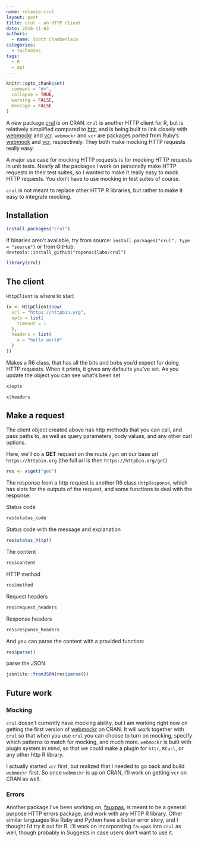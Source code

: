 ```yaml
---
name: release-crul
layout: post
title: crul - an HTTP client
date: 2016-11-03
authors:
  - name: Scott Chamberlain
categories:
  - technotes
tags:
  - R
  - api
---
```


```r
knitr::opts_chunk$set(
  comment = "#>",
  collapse = TRUE,
  warning = FALSE,
  message = FALSE
)
```

A new package [crul](https://cran.rstudio.com/web/packages/crul) is
on CRAN. `crul` is another HTTP client for R, but is relatively simplified
compared to [httr](https://github.com/hadley/httr), and is being built
to link closely with [webmockr][webmockr] and [vcr][vcr]. `webmockr` and
`vcr` are packages ported from Ruby's [webmock](https://github.com/bblimke/webmock)
and [vcr](https://github.com/vcr/vcr), respectively.
They both make mocking HTTP requests really easy.

A major use case for mocking HTTP requests is for mocking HTTP requests
in unit tests. Nearly all the packages I work on personally make HTTP
requests in their test suites, so I wanted to make it really easy to
mock HTTP requests. You don't have to use mocking in test suites of course.

`crul` is not meant to replace other HTTP R libraries, but rather to make it
easy to integrate mocking.

## Installation

```r
install.packages("crul")
```

If binaries aren't available, try from source:
`install.packages("crul", type = "source")` or from GitHub:
`devtools::install_github("ropenscilabs/crul")`

```r
library(crul)
```

## The client

`HttpClient` is where to start

```r
(x <- HttpClient$new(
  url = "https://httpbin.org",
  opts = list(
    timeout = 1
  ),
  headers = list(
    a = "hello world"
  )
))
```

Makes a R6 class, that has all the bits and bobs you'd expect for doing HTTP
requests. When it prints, it gives any defaults you've set. As you update
the object you can see what's been set

```r
x$opts
```

```r
x$headers
```

## Make a request

The client object created above has http methods that you can call,
and pass paths to, as well as query parameters, body values, and any other
curl options.

Here, we'll do a __GET__ request on the route `/get` on our base url
`https://httpbin.org` (the full url is then `https://httpbin.org/get`)

```r
res <- x$get("get")
```

The response from a http request is another R6 class `HttpResponse`, which
has slots for the outputs of the request, and some functions to deal with
the response:

Status code

```r
res$status_code
```

Status code with the message and explanation

```r
res$status_http()
```

The content

```r
res$content
```

HTTP method

```r
res$method
```

Request headers

```r
res$request_headers
```

Response headers

```r
res$response_headers
```

And you can parse the content with a provided function:

```r
res$parse()
```

parse the JSON

```r
jsonlite::fromJSON(res$parse())
```

## Future work

### Mocking

`crul` doesn't currently have mocking ability, but I am working right now on 
getting the first version of [webmockr][webmockr] on
CRAN. It will work together with `crul` so that when you use `crul` you can
choose to turn on mocking, specify which patterns to match for mocking,
and much more.  `webmockr` is built with plugin system in mind, so that we
could make a plugin for `httr`, `RCurl`, or any other http R library.

I actually started `vcr` first, but realized that I needed to go back and
build `webmockr` first. So once `webmockr` is up on CRAN, I'll work on getting
`vcr` on CRAN as well.

### Errors

Another package I've been working on, [fauxpas][fauxpas], is meant to be a 
general purpose HTTP errors package, and work with any HTTP R library. 
Other similar languages like Ruby and Python have a better error story, 
and I thought I'd try it out for R.  I'll work on incorporating `fauxpas`
into `crul` as well, though probably in Suggests in case users don't want 
to use it.


[webmockr]: https://github.com/ropenscilabs/webmockr
[vcr]: https://github.com/ropenscilabs/vcr
[fauxpas]: https://github.com/sckott/fauxpas
